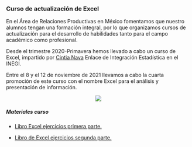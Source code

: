 <body>
  <div class="main">
  
### Curso de actualización de Excel

En el Área de Relaciones Productivas en México fomentamos que nuestro alumnos tengan una formación  integral, por lo que organizamos cursos de actualización para el desarrollo de habilidades tanto para el campo académico como profesional.

Desde el trimestre 2020-Primavera hemos llevado a cabo un curso de Excel, impartido por [Cintia Nava](https://mx.linkedin.com/in/cintia-nava) Enlace de Integración Estadística en el INEGI.

Entre el 8 y el 12 de noviembre de 2021 llevamos a cabo la cuarta promoción de este curso con el nombre Excel para el análisis y presentación de información.

<div style="text-align: center">
![](css/Imagenes/excel.png)
</div>

##### Materiales curso
- [Libro Excel ejercicios primera parte.](https://docs.google.com/spreadsheets/d/1zu9z7K1jigyutRla6q5AfQZcr76wJDRz/edit?usp=sharing&ouid=105370908727236507879&rtpof=true&sd=true)
- [Libro de Excel ejercicios segunda parte.](https://docs.google.com/spreadsheets/d/1TGL8j64fXgQwdpTeaiMLzF57mebA4ixa/edit?usp=sharing&ouid=105370908727236507879&rtpof=true&sd=true)

  </div>
</body>